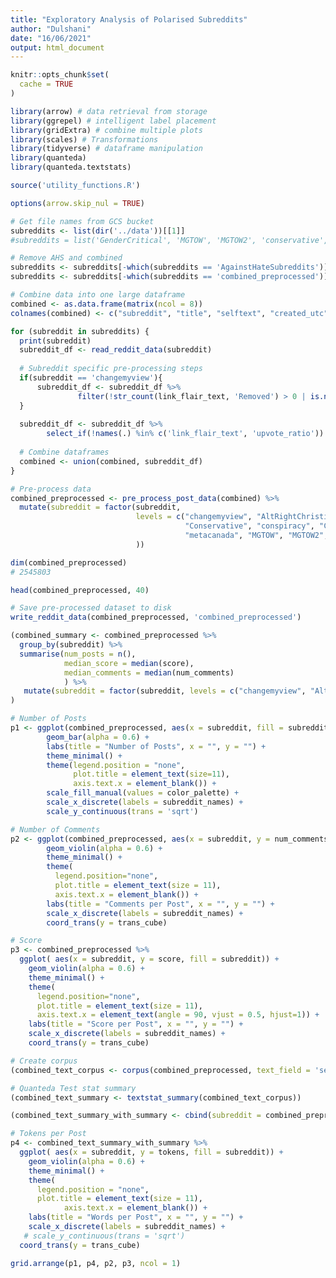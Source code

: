 ```yaml
---
title: "Exploratory Analysis of Polarised Subreddits"
author: "Dulshani"
date: "16/06/2021"
output: html_document
---
```


```r
knitr::opts_chunk$set(
  cache = TRUE
)

library(arrow) # data retrieval from storage
library(ggrepel) # intelligent label placement
library(gridExtra) # combine multiple plots
library(scales) # Transformations
library(tidyverse) # dataframe manipulation
library(quanteda)
library(quanteda.textstats)

source('utility_functions.R')

options(arrow.skip_nul = TRUE)
```


```r
# Get file names from GCS bucket
subreddits <- list(dir('../data'))[[1]]
#subreddits = list('GenderCritical', 'MGTOW', 'MGTOW2', 'conservative', 'conspiracy', 'cringeanarchy', 'metacanada')

# Remove AHS and combined
subreddits <- subreddits[-which(subreddits == 'AgainstHateSubreddits')]
subreddits <- subreddits[-which(subreddits == 'combined_preprocessed')]

# Combine data into one large dataframe
combined <- as.data.frame(matrix(ncol = 8))
colnames(combined) <- c("subreddit", "title", "selftext", "created_utc", "author", "num_comments", "score", "url")

for (subreddit in subreddits) {
  print(subreddit)
  subreddit_df <- read_reddit_data(subreddit)
  
  # Subreddit specific pre-processing steps
  if(subreddit == 'changemyview'){
      subreddit_df <- subreddit_df %>%
               filter(!str_count(link_flair_text, 'Removed') > 0 | is.na(link_flair_text))      
  }   
  
  subreddit_df <- subreddit_df %>%
        select_if(!names(.) %in% c('link_flair_text', 'upvote_ratio'))
  
  # Combine dataframes
  combined <- union(combined, subreddit_df)
}
```

```r
# Pre-process data
combined_preprocessed <- pre_process_post_data(combined) %>%
  mutate(subreddit = factor(subreddit, 
                            levels = c("changemyview", "AltRightChristian", "Anarcho_Capitalism", "askaconservative", "averageredditor", "Chodi", 
                                       "Conservative", "conspiracy", "CringeAnarchy", "donaldtrump",  "FemaleDatingStrategy", "GenderCritical", 
                                       "metacanada", "MGTOW", "MGTOW2", "milliondollarextreme", "ProtectAndServe", "The_Donald", "tucker_carlson","unpopularopinion")
                            ))
```

```r
dim(combined_preprocessed)
# 2545803  
```

```r
head(combined_preprocessed, 40)
```

```r
# Save pre-processed dataset to disk
write_reddit_data(combined_preprocessed, 'combined_preprocessed')
```


```r
(combined_summary <- combined_preprocessed %>%
  group_by(subreddit) %>%
  summarise(num_posts = n(),
            median_score = median(score),
            median_comments = median(num_comments)
            ) %>%
   mutate(subreddit = factor(subreddit, levels = c("changemyview", "AltRightChristian", "Anarcho_Capitalism", "askaconservative",     "averageredditor", "Chodi", "Conservative", "conspiracy", "CringeAnarchy", "donaldtrump", "FemaleDatingStrategy", "GenderCritical", "metacanada", "MGTOW", "MGTOW2", "milliondollarextreme", "ProtectAndServe", "The_Donald", "tucker_carlson","unpopularopinion")))
)
```

```r
# Number of Posts
p1 <- ggplot(combined_preprocessed, aes(x = subreddit, fill = subreddit)) +
        geom_bar(alpha = 0.6) +
        labs(title = "Number of Posts", x = "", y = "") +
        theme_minimal() +
        theme(legend.position = "none", 
              plot.title = element_text(size=11), 
              axis.text.x = element_blank()) +
        scale_fill_manual(values = color_palette) +
        scale_x_discrete(labels = subreddit_names) +
        scale_y_continuous(trans = 'sqrt')

# Number of Comments
p2 <- ggplot(combined_preprocessed, aes(x = subreddit, y = num_comments, fill = subreddit)) +
        geom_violin(alpha = 0.6) +
        theme_minimal() +
        theme(
          legend.position="none",
          plot.title = element_text(size = 11),
          axis.text.x = element_blank()) +
        labs(title = "Comments per Post", x = "", y = "") +
        scale_x_discrete(labels = subreddit_names) +
        coord_trans(y = trans_cube)

# Score
p3 <- combined_preprocessed %>%
  ggplot( aes(x = subreddit, y = score, fill = subreddit)) +
    geom_violin(alpha = 0.6) +
    theme_minimal() +
    theme(
      legend.position="none",
      plot.title = element_text(size = 11),
      axis.text.x = element_text(angle = 90, vjust = 0.5, hjust=1)) +
    labs(title = "Score per Post", x = "", y = "") +
    scale_x_discrete(labels = subreddit_names) +
    coord_trans(y = trans_cube)
```


```r
# Create corpus
(combined_text_corpus <- corpus(combined_preprocessed, text_field = 'selftext'))
```


```r
# Quanteda Test stat summary
(combined_text_summary <- textstat_summary(combined_text_corpus))
```


```r
(combined_text_summary_with_summary <- cbind(subreddit = combined_preprocessed$subreddit, combined_text_summary))
```

```r
# Tokens per Post
p4 <- combined_text_summary_with_summary %>%
  ggplot( aes(x = subreddit, y = tokens, fill = subreddit)) +
    geom_violin(alpha = 0.6) +
    theme_minimal() +
    theme(
      legend.position = "none",
      plot.title = element_text(size = 11),
            axis.text.x = element_blank()) +
    labs(title = "Words per Post", x = "", y = "") +
    scale_x_discrete(labels = subreddit_names) +
   # scale_y_continuous(trans = 'sqrt')
  coord_trans(y = trans_cube)
```

```r
grid.arrange(p1, p4, p2, p3, ncol = 1)
```